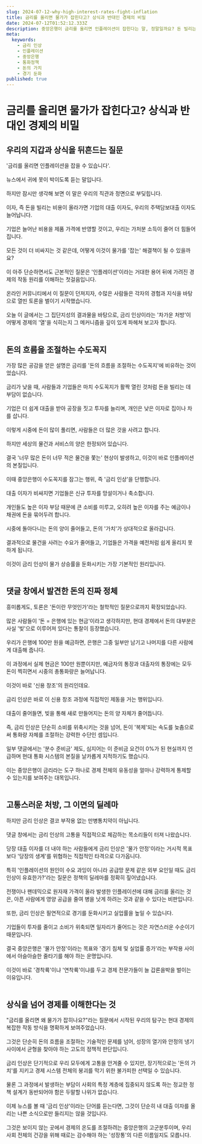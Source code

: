 ```yaml
---
slug: 2024-07-12-why-high-interest-rates-fight-inflation
title: 금리를 올리면 물가가 잡힌다고? 상식과 반대인 경제의 비밀
date: 2024-07-12T01:52:12.333Z
description: 중앙은행이 금리를 올리면 인플레이션이 잡힌다는 말, 정말일까요? 돈 빌리는 비용이 비싸지면 모든 게 더 비싸져야 하는 것 아닐까요? 이자율과 물가 사이의 복잡하고도 중요한 관계를 파헤쳐 봅니다.
meta:
  keywords:
    - 금리 인상
    - 인플레이션
    - 중앙은행
    - 통화정책
    - 돈의 가치
    - 경기 둔화
published: true
---
```


<h1>금리를 올리면 물가가 잡힌다고? 상식과 반대인 경제의 비밀</h1>
<h2>우리의 지갑과 상식을 뒤흔드는 질문</h2>
'금리를 올리면 인플레이션을 잡을 수 있습니다'.<br /><br />뉴스에서 귀에 못이 박이도록 듣는 말입니다.<br /><br />하지만 잠시만 생각해 보면 이 말은 우리의 직관과 정면으로 부딪힙니다.<br /><br />이자, 즉 돈을 빌리는 비용이 올라가면 기업의 대출 이자도, 우리의 주택담보대출 이자도 늘어납니다.<br /><br />기업은 늘어난 비용을 제품 가격에 반영할 것이고, 우리는 가처분 소득이 줄어 더 힘들어집니다.<br /><br />모든 것이 더 비싸지는 것 같은데, 어떻게 이것이 물가를 '잡는' 해결책이 될 수 있을까요?<br /><br />이 아주 단순하면서도 근본적인 질문은 '인플레이션'이라는 거대한 용어 뒤에 가려진 경제의 작동 원리를 이해하는 첫걸음입니다.<br /><br />온라인 커뮤니티에서 이 질문이 던져지자, 수많은 사람들은 각자의 경험과 지식을 바탕으로 열띤 토론을 벌이기 시작했습니다.<br /><br />오늘 이 글에서는 그 집단지성의 결과물을 바탕으로, 금리 인상이라는 '차가운 처방'이 어떻게 경제의 '열'을 식히는지 그 메커니즘을 깊이 있게 파헤쳐 보고자 합니다.<br /><br />

<h2>돈의 흐름을 조절하는 수도꼭지</h2>
가장 많은 공감을 얻은 설명은 금리를 '돈의 흐름을 조절하는 수도꼭지'에 비유하는 것이었습니다.<br /><br />금리가 낮을 때, 사람들과 기업들은 마치 수도꼭지가 활짝 열린 것처럼 돈을 빌리는 데 부담이 없습니다.<br /><br />기업은 더 쉽게 대출을 받아 공장을 짓고 투자를 늘리며, 개인은 낮은 이자로 집이나 차를 삽니다.<br /><br />이렇게 시중에 돈이 많이 풀리면, 사람들은 더 많은 것을 사려고 합니다.<br /><br />하지만 세상의 물건과 서비스의 양은 한정되어 있습니다.<br /><br />결국 '너무 많은 돈이 너무 적은 물건을 쫓는' 현상이 발생하고, 이것이 바로 인플레이션의 본질입니다.<br /><br />이때 중앙은행이 수도꼭지를 잠그는 행위, 즉 '금리 인상'을 단행합니다.<br /><br />대출 이자가 비싸지면 기업들은 신규 투자를 망설이거나 축소합니다.<br /><br />개인들도 높은 이자 부담 때문에 큰 소비를 미루고, 오히려 높은 이자를 주는 예금이나 채권에 돈을 묶어두려 합니다.<br /><br />시중에 돌아다니는 돈의 양이 줄어들고, 돈의 '가치'가 상대적으로 올라갑니다.<br /><br />결과적으로 물건을 사려는 수요가 줄어들고, 기업들은 가격을 예전처럼 쉽게 올리지 못하게 됩니다.<br /><br />이것이 금리 인상이 물가 상승률을 둔화시키는 가장 기본적인 원리입니다.<br /><br />

<h2>댓글 창에서 발견한 돈의 진짜 정체</h2>
흥미롭게도, 토론은 '돈이란 무엇인가'라는 철학적인 질문으로까지 확장되었습니다.<br /><br />많은 사람들이 '돈 = 은행에 있는 현금'이라고 생각하지만, 현대 경제에서 돈의 대부분은 사실 '빚'으로 이루어져 있다는 통찰이 등장했습니다.<br /><br />우리가 은행에 100만 원을 예금하면, 은행은 그중 일부만 남기고 나머지를 다른 사람에게 대출해 줍니다.<br /><br />이 과정에서 실제 현금은 100만 원뿐이지만, 예금자의 통장과 대출자의 통장에는 모두 돈이 찍히면서 시중의 총통화량은 늘어납니다.<br /><br />이것이 바로 '신용 창조'의 원리인데요.<br /><br />금리 인상은 바로 이 신용 창조 과정에 직접적인 제동을 거는 행위입니다.<br /><br />대출이 줄어들면, 빚을 통해 새로 만들어지는 돈의 양 자체가 줄어듭니다.<br /><br />즉, 금리 인상은 단순히 소비를 위축시키는 것을 넘어, 돈이 '복제'되는 속도를 늦춤으로써 통화량 자체를 조절하는 강력한 수단인 셈입니다.<br /><br />일부 댓글에서는 '분수 준비금' 제도, 심지어는 이 준비금 요건이 0%가 된 현실까지 언급하며 현대 통화 시스템의 본질을 날카롭게 지적하기도 했습니다.<br /><br />이는 중앙은행이 금리라는 도구 하나로 경제 전체의 유동성을 얼마나 강력하게 통제할 수 있는지를 보여주는 대목입니다.<br /><br />

<h2>고통스러운 처방, 그 이면의 딜레마</h2>
하지만 금리 인상은 결코 부작용 없는 만병통치약이 아닙니다.<br /><br />댓글 창에서는 금리 인상의 고통을 직접적으로 체감하는 목소리들이 터져 나왔습니다.<br /><br />당장 대출 이자를 더 내야 하는 사람들에게 금리 인상은 '물가 안정'이라는 거시적 목표보다 '당장의 생계'를 위협하는 직접적인 타격으로 다가옵니다.<br /><br />특히 '인플레이션의 원인이 수요 과잉이 아니라 공급망 문제 같은 외부 요인일 때도 금리 인상이 유효한가?'라는 질문은 정책의 딜레마를 정확히 짚어냈습니다.<br /><br />전쟁이나 팬데믹으로 원자재 가격이 올라 발생한 인플레이션에 대해 금리를 올리는 것은, 아픈 사람에게 영양 공급을 줄여 병을 낫게 하려는 것과 같을 수 있다는 비판입니다.<br /><br />또한, 금리 인상은 필연적으로 경기를 둔화시키고 실업률을 높일 수 있습니다.<br /><br />기업들이 투자를 줄이고 소비가 위축되면 일자리가 줄어드는 것은 자연스러운 수순이기 때문입니다.<br /><br />결국 중앙은행은 '물가 안정'이라는 목표와 '경기 침체 및 실업률 증가'라는 부작용 사이에서 아슬아슬한 줄타기를 해야 하는 운명입니다.<br /><br />이것이 바로 '경착륙'이냐 '연착륙'이냐를 두고 경제 전문가들이 늘 갑론을박을 벌이는 이유입니다.<br /><br />

<h2>상식을 넘어 경제를 이해한다는 것</h2>
"금리를 올리면 왜 물가가 잡히나요?"라는 질문에서 시작된 우리의 탐구는 현대 경제의 복잡한 작동 방식을 명확하게 보여주었습니다.<br /><br />그것은 단순히 돈의 흐름을 조절하는 기술적인 문제를 넘어, 성장의 열기와 안정의 냉기 사이에서 균형을 찾아야 하는 고도의 정책적 판단입니다.<br /><br />금리 인상은 단기적으로 우리 모두에게 고통을 안겨줄 수 있지만, 장기적으로는 '돈의 가치'를 지키고 경제 시스템 전체의 붕괴를 막기 위한 불가피한 선택일 수 있습니다.<br /><br />물론 그 과정에서 발생하는 부담이 사회의 특정 계층에 집중되지 않도록 하는 정교한 정책 설계가 동반되어야 함은 두말할 나위가 없습니다.<br /><br />이제 뉴스를 볼 때 '금리 인상'이라는 단어를 듣는다면, 그것이 단순히 내 대출 이자를 올리는 나쁜 소식으로만 들리지는 않을 것입니다.<br /><br />그것은 보이지 않는 곳에서 경제의 온도를 조절하려는 중앙은행의 고군분투이며, 우리 사회 전체의 건강을 위해 때로는 감수해야 하는 '성장통'의 다른 이름일지도 모릅니다.<br /><br />